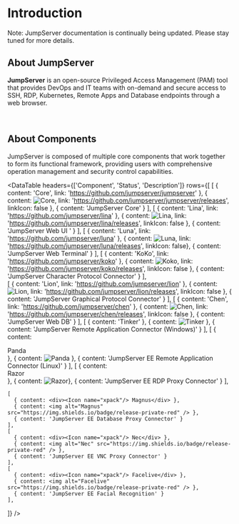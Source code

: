 
<ApplyTrialLicense />

# Introduction

Note: JumpServer documentation is continually being updated. Please stay tuned for more details.


## About JumpServer

**JumpServer** is an open-source Privileged Access Management (PAM) tool that provides DevOps and IT teams with on-demand and secure access to SSH, RDP, Kubernetes, Remote Apps and Database endpoints through a web browser.

<br/>

<ArchitectureDiagram />

## About Components

JumpServer is composed of multiple core components that work together to form its functional framework, providing users with comprehensive operation management and security control capabilities.

<DataTable
  headers={['Component', 'Status', 'Description']}
  rows={[
    [
      { content: 'Core', link: 'https://github.com/jumpserver/jumpserver' },
      { content: <img alt="Core" src="https://img.shields.io/github/release/jumpserver/jumpserver.svg" />, link: 'https://github.com/jumpserver/jumpserver/releases', linkIcon: false },
      { content: 'JumpServer Core' }
    ],
    [
      { content: 'Lina', link: 'https://github.com/jumpserver/lina' },
      { content: <img alt="Lina" src="https://img.shields.io/github/release/jumpserver/lina.svg" />, link: 'https://github.com/jumpserver/lina/releases', linkIcon: false },
      { content: 'JumpServer Web UI  ' }
    ],
    [
      { content: 'Luna', link: 'https://github.com/jumpserver/luna' },
      { content: <img alt="Luna" src="https://img.shields.io/github/release/jumpserver/luna.svg" />, link: 'https://github.com/jumpserver/luna/releases', linkIcon: false},
      { content: 'JumpServer Web Terminal' }
    ],
    [
      { content: 'KoKo', link: 'https://github.com/jumpserver/koko' },
      { content: <img alt="Koko" src="https://img.shields.io/github/release/jumpserver/koko.svg" />, link: 'https://github.com/jumpserver/koko/releases', linkIcon: false },
      { content: 'JumpServer Character Protocol Connector' }
    ],    
    [
      { content: 'Lion', link: 'https://github.com/jumpserver/lion' },
      { content: <img alt="Lion" src="https://img.shields.io/github/release/jumpserver/lion.svg" />, link: 'https://github.com/jumpserver/lion/releases', linkIcon: false },
      { content: 'JumpServer Graphical Protocol Connector' }
    ],
    [
      { content: 'Chen', link: 'https://github.com/jumpserver/chen' },
      { content: <img alt="Chen" src="https://img.shields.io/github/release/jumpserver/chen.svg" />, link: 'https://github.com/jumpserver/chen/releases', linkIcon: false },
      { content: 'JumpServer Web DB' }
    ],
    [
      { content: 'Tinker' },
      { content: <img alt="Tinker" src="https://img.shields.io/badge/release-private-red" /> },
      { content: 'JumpServer Remote Application Connector (Windows)' }
    ],
    [
      { content: <div><Icon name="xpack"/> Panda</div> },
      { content: <img alt="Panda" src="https://img.shields.io/badge/release-private-red" /> },
      { content: 'JumpServer EE Remote Application Connector (Linux)' }
    ],
    [
      { content: <div><Icon name="xpack"/> Razor</div> },
      { content: <img alt="Razor" src="https://img.shields.io/badge/release-private-red" />},
      { content: 'JumpServer EE RDP Proxy Connector' }
    ],

    [
      { content: <div><Icon name="xpack"/> Magnus</div> },
      { content: <img alt="Magnus" src="https://img.shields.io/badge/release-private-red" /> },
      { content: 'JumpServer EE Database Proxy Connector' }
    ],
    [
      { content: <div><Icon name="xpack"/> Nec</div> },
      { content: <img alt="Nec" src="https://img.shields.io/badge/release-private-red" /> },
      { content: 'JumpServer EE VNC Proxy Connector' }
    ],
    [
      { content: <div><Icon name="xpack"/> Facelive</div> },
      { content: <img alt="Facelive" src="https://img.shields.io/badge/release-private-red" /> },
      { content: 'JumpServer EE Facial Recognition' }
    ],
  ]}
/>
